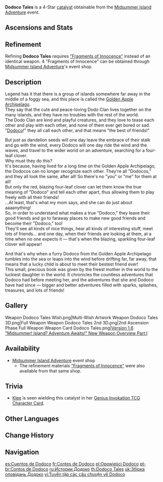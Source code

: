 {{Weapon Infobox
|id             = 14413
|image          = <gallery>
Weapon Dodoco Tales.png|Base
Weapon Dodoco Tales 2nd.png|2nd Ascension
</gallery>
|type           = Catalyst
|releaseDate    = 2021-06-17
|quality        = 4
|base_atk       = 41
|2nd_stat_type  = ATK
|2nd_stat       = 12%
|series         = 
|obtain         = Events
|event_name     = [[Midsummer Island Adventure]]
|passive        = Dodoventure!
|effect         = Normal Attack hits on opponents increase Charged Attack DMG by (var1)% for 6s. Charged Attack hits on opponents increase ATK by (var2)% for 6s.
|eff_rank1_var1 = 16
|eff_rank2_var1 = 20
|eff_rank3_var1 = 24
|eff_rank4_var1 = 28
|eff_rank5_var1 = 32
|eff_rank1_var2 = 8
|eff_rank2_var2 = 10
|eff_rank3_var2 = 12
|eff_rank4_var2 = 14
|eff_rank5_var2 = 16
|eff_att1       = DMG Bonus
|eff_att2       = Charged Attack DMG Bonus
|eff_att3       = Effect Triggered by Normal Attack
}}
{{Description|A children's book filled with childish short stories at which one cannot help but laugh.<br />Even those readers who have long reached adulthood cannot help but be absorbed by the innocent, naive little adventures portrayed within.}}
'''Dodoco Tales''' is a 4-Star [[catalyst]] obtainable from the [[Midsummer Island Adventure]] event.

==Ascensions and Stats==
{{Weapon Ascensions and Stats
|ascendMat1 = Boreal Wolf's Milk Tooth
|ascendMat2 = Boreal Wolf's Cracked Tooth
|ascendMat3 = Boreal Wolf's Broken Fang
|ascendMat4 = Boreal Wolf's Nostalgia
|bossMat1   = Dead Ley Line Branch
|bossMat2   = Dead Ley Line Leaves
|bossMat3   = Ley Line Sprout
|commonMat1 = Damaged Mask
|commonMat2 = Stained Mask
|commonMat3 = Ominous Mask
}}

==Refinement==
Refining '''Dodoco Tales''' requires [["Fragments of Innocence"]] instead of an identical weapon. 4 "Fragments of Innocence" can be obtained through [[Midsummer Island Adventure]]'s event shop.

==Description==
Legend has it that there is a group of islands somewhere far away in the middle of a foggy sea, and this place is called the [[Golden Apple Archipelago]].<br />
They say that the cute and peace-loving Dodo Clan lives together on the many islands, and they have no troubles with the rest of the world.<br />
The Dodo Clan are kind and playful creatures, and they love to tease each other and play with each other, and none of them ever get bored or sad.<br />
"[[Dodoco]]!" they all call each other, and that means "the best of friends!"

But just as dandelion seeds will one day leave the embrace of their stalk and go with the wind, every Dodoco will one day ride the wind and the waves, and travel to the wider world on an adventure, searching for a four-leaf clover.<br />
Why must they do this?<br />
It's because, having lived for a long time on the Golden Apple Archipelago, the Dodocos can no longer recognize each other. They're all "Dodocos," and they all look the same, after all! So there's no "you" or "me" for them at all!<br />
But only the red, blazing four-leaf clover can let them know the true meaning of "Dodoco" and tell each other apart, thus allowing them to play freely with all their friends!<br />
...At least, that's what my mom says, and she can do just about aaaanything!<br />
So, in order to understand what makes a true "Dodoco," they leave their good friends and go to faraway places to make new good friends and become their "Dodoco," too!<br />
They'll see all kinds of nice things, hear all kinds of interesting stuff, meet lots of friends... and one day, when their friends are looking at them, at a time when no one expects it &mdash; that's when the blazing, sparkling four-leaf clover will appear!

And that's why when a furry Dodoco from the Golden Apple Archipelago tumbles into the sea or leaps into the wind before drifting far, far away, that means that a lucky child is about to meet their bestest friend ever!<br />
This small, precious book was given by the freest mother in the world to the luckiest daughter in the world. It chronicles the countless adventures that Dodoco had before meeting her, and the adventures that she and Dodoco have had since &mdash; bigger and better adventures filled with sparks, splashes, treasures, and lots of friends!

==Gallery==
<gallery>
Weapon Dodoco Tales Wish.png|Multi-Wish Artwork
Weapon Dodoco Tales 3D.png|Full Weapon
Weapon Dodoco Tales 2nd 3D.png|2nd Ascension Phase Full Weapon
Weapon Card Dodoco Tales.png|[https://www.hoyolab.com/article/415713 Version 1.6 "Midsummer! Island? Adventure Awaits!" New Weapon Overview Part I]
</gallery>

==Availability==
*[[Midsummer Island Adventure]] event shop
**The refinement materials [["Fragments of Innocence"]] were also available from that same shop.

==Trivia==
*[[Klee]] is seen wielding this catalyst in her [[Genius Invokation TCG]] [[Klee (Character Card)|Character Card]].

==Other Languages==
{{Flex|
===Weapon===
{{Other Languages
|en      = Dodoco Tales
|zhs     = 嘟嘟可故事集
|zhs_rm  = Dūdūkě gùshì jí
|zht     = 嘟嘟可故事集
|zht_rm  = Dūdūkě gùshì jí
|zh_tl   = Dodoco's Stories Collection
|ja      = ドドコの物語
|ja_rm   = Dodoko no monogatari
|ja_tl   = Dodoco's Story
|ko      = 도도코 이야기집
|ko_rm   = Dodoko Iyagijip
|ko_tl   = Dodoco Tales
|es      = Cuentos de Dodoco
|es_tl   = Dodoco Tales
|fr      = Contes de Dodoco
|fr_tl   = Dodoco Tales
|ru      = Истории Додоко
|ru_tl   = Dodoco Tales
|th      = Dodoco Tales
|vi      = Tuyển tập các câu chuyện về Dodoco
|vi_tl   = Collection of Stories about Dodoco
|de      = Dodoco-Geschichten
|de_tl   = Dodoco Tales
|id      = Dodoco Tales
|pt      = Contos de Dodoco
|pt_tl   = Dodoco Tales
|tr      = Dodoko Masalları
|tr_tl   = 
|it      = Fiabe di Dodoco
|it_tl   = Dodoco Tales
}}
|
===Passive===
{{Other Languages
|en      = Dodoventure!
|zhs     = 嘟嘟！大冒险
|zhs_rm  = Dūdū! Dà-màoxiǎn
|zht     = 嘟嘟！大冒險
|zht_rm  = Dūdū! Dà-màoxiǎn
|zh_tl   = 
|ja      = ドドベンチャー！
|ja_rm   = Dodobenchaa!
|ja_tl   = Dodoventure!
|ko      = 도도! 대모험
|ko_tl   = Dodo! Big Adventure
|es      = ¡Dodo-aventura!
|es_tl   = Dodo-Adventure!
|fr      = Aventure dodo !
|fr_tl   = Dodo Adventure!
|ru      = Додоприключения!
|ru_tl   = Dodoadventures!
|th      = Dodoventure!
|vi      = Dodo! Đi Mạo Hiểm Thôi
|vi_tl   = 
|de      = Dodo-Abenteuer!
|de_tl   = 
|id      = Dodoventure!
|pt      = Dodo-aventura!
|pt_tl   = 
|tr      = Dodo'nun Macerası!
|tr_tl   = 
|it      = Dodavventura!
|it_tl   = 
}}
}}

==Change History==
{{Change History|1.6}}

==Navigation==
{{Weapon Navbox|type=Catalysts}}

[[es:Cuentos de Dodoco]]
[[fr:Contes de Dodoco]]
[[pl:Opowieści Dodoco]]
[[pt-br:Contos de Dodoco]]
[[ru:Истории Додоко]]
[[th:Dodoco Tales]]
[[uk:Збірка оповідань Додоко]]
[[vi:Tuyển tập các câu chuyện về Dodoco]]